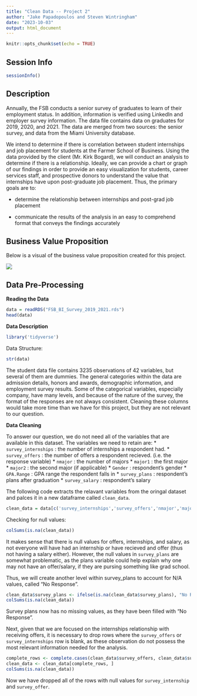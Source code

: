 ```yaml
---
title: "Clean Data -- Project 2"
author: "Jake Papadopoulos and Steven Wintringham"
date: "2023-10-03"
output: html_document
---
```


```r
knitr::opts_chunk$set(echo = TRUE)
```
## **Session Info**
```r
sessionInfo()
```

## **Description**

Annually, the FSB conducts a senior survey of graduates to learn of their employment status. In addition, information is verified using LinkedIn and employer survey information. The data file contains data on graduates for 2019, 2020, and 2021. The data are merged from two sources: the senior survey, and data from the Miami University database.

We intend to determine if there is correlation between student internships and job placement for students at the Farmer School of Business. Using the data provided by the client (Mr. Kirk Bogard), we will conduct an analysis to determine if there is a relationship. Ideally, we can provide a chart or graph of our findings in order to provide an easy visualization for students, career services staff, and prospective donors to understand the value that internships have upon post-graduate job placement. Thus, the primary goals are to:

-   determine the relationship between internships and post-grad job placement

-   communicate the results of the analysis in an easy to comprehend format that conveys the findings accurately

## **Business Value Proposition**

Below is a visual of the business value proposition created for this project.

![](images/Project 2 BVP.png)

## **Data Pre-Processing**

**Reading the Data**
```r
data = readRDS("FSB_BI_Survey_2019_2021.rds")
head(data)
```
**Data Description**

```r
library('tidyverse')
```
Data Structure:

```r
str(data)
```
The student data file contains 3235 observations of 42 variables, but several of them are dummies. The general categories within the data are admission details, honors and awards, demographic information, and employment survey results. Some of the categorical variables, especially company, have many levels, and because of the nature of the survey, the format of the responses are not always consistent. Cleaning these columns would take more time than we have for this project, but they are not relevant to our question.

**Data Cleaning**

To answer our question, we do not need all of the variables that are available in this dataset. The variables we need to retain are:
* `survey_internships` : the number of internships a respondent had.
* `survey_offers` : the number of offers a respondent recieved. (i.e. the response variable)
* `nmajor` : the number of majors
* `major1` : the first major
* `major2` : the second major (if applicable)
* `Gender` : respondent's gender
* `GPA.Range` : GPA range the respondent falls in
* `survey_plans` : respondent's plans after graduation
* `survey_salary` : respondent's salary

The following code extracts the relavant variables from the oringal dataset and palces it in a new dataframe called `clean_data`.
```r
clean_data = data[c('survey_internships','survey_offers','nmajor','major1','major2','Gender','GPA.Range','survey_plans','survey_salary')]
```

Checking for null values:
```r
colSums(is.na(clean_data))
```
It makes sense that there is null values for offers, internships, and salary, as not everyone will have had an internship or have recieved and offer (thus not having a salary either). However, the null values in `survey_plans` are somewhat problematic, as the plans variable could help explain why one may not have an offer/salary, if they are pursing something like grad school.

Thus, we will create another level within survey_plans to account for N/A values, called "No Response".

```r
clean_data$survey_plans <- ifelse(is.na(clean_data$survey_plans), "No Response", clean_data$survey_plans)
colSums(is.na(clean_data))
```
Survey plans now has no missing values, as they have been filled with "No Response".

Next, given that we are focused on the internships relationship with receiving offers, it is necessary to drop rows where the `survey_offers` or `survey_internships` row is blank, as these observation do not possess the most relevant information needed for the analysis.

```r
complete_rows <- complete.cases(clean_data$survey_offers, clean_data$survey_internships)
clean_data <- clean_data[complete_rows, ]
colSums(is.na(clean_data))
```
Now we have dropped all of the rows with null values for `survey_internship` and `survey_offer`.
